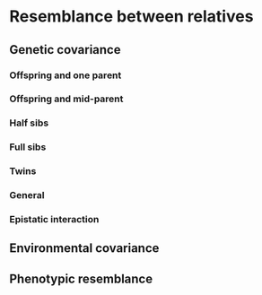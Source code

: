 # Resemblance between relatives

## Genetic covariance

### Offspring and one parent

### Offspring and mid-parent

### Half sibs

### Full sibs

### Twins

### General

### Epistatic interaction

## Environmental covariance

## Phenotypic resemblance